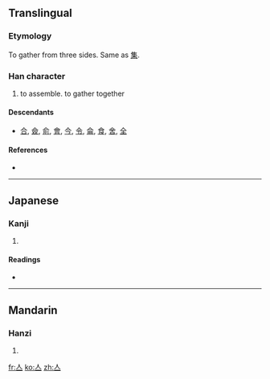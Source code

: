 ==Translingual==

===Etymology===
{{Han compound|入|一|ls=ic}}

To gather from three sides. Same as [[集]].

===Han character===
{{Han char|rn=9|rad=人|as=01|sn=3|four=|canj=人一 (OM), XXX人一 (XXXOM)}}

# to assemble. to gather together

====Descendants====
* [[合]], [[僉]], [[俞]], [[會]], [[今]], [[令]], [[侖]], [[食]], [[舍]], [[全]]

====References====
* {{Han ref|kx=0091.030|dkj=00345|dj=0192.020|hdz=10102.020|uh=4EBC|ud=20156}}

----

==Japanese==

===Kanji===
{{ja-kanji|grade=|rs=人01}}

# {{defn|Japanese}}

====Readings====
* {{ja-readings|on=[[しゅう]] (shū), [[じゅう]] (jū)|kun=[[あつまる]] (atsumaru)}}

----

==Mandarin==

===Hanzi===
{{cmn-hanzi|pin=[[jí]] ([[ji2]]), [[wú]] ([[wu2]])|wg=chi<sup>2</sup>, wu<sup>2</sup>}}

# {{defn|Mandarin}}

[[fr:亼]]
[[ko:亼]]
[[zh:亼]]